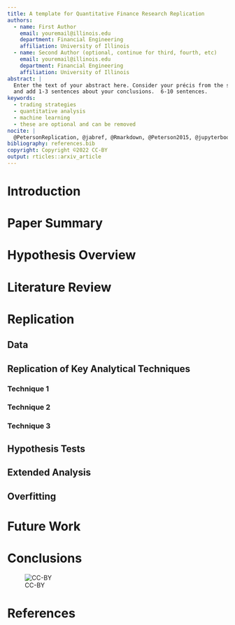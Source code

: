 ```yaml
---
title: A template for Quantitative Finance Research Replication 
authors:
  - name: First Author
    email: youremail@illinois.edu
    department: Financial Engineering
    affiliation: University of Illinois
  - name: Second Author (optional, continue for third, fourth, etc)
    email: youremail@illinois.edu
    department: Financial Engineering
    affiliation: University of Illinois
abstract: |
  Enter the text of your abstract here. Consider your précis from the summary
  and add 1-3 sentences about your conclusions.  6-10 sentences.
keywords:
  - trading strategies
  - quantitative analysis
  - machine learning
  - these are optional and can be removed
nocite: |
  @PetersonReplication, @jabref, @Rmarkdown, @Peterson2015, @jupyterbook, @jupytext
bibliography: references.bib
copyright: Copyright ©2022 CC-BY
output: rticles::arxiv_article
---
```


# Introduction

<!-- This is a template for Research Replication projects following the process -->
<!-- outlined in @PetersonReplication.  This template uses Rmarkdown [@Rmarkdown]. -->
<!-- The sample bibliography file was generated via @jabref . The additional sections -->
<!-- in this template will be inserted as comments, and will not be included in the -->
<!-- compiled output. Alternately, Jupyter Notebooks with @jupyterbook and @jupytext -->
<!-- can be used, but I feel that RMarkdown (even with python code blocks) is easier. -->

# Paper Summary

<!-- Start with a single paragraph in précis form. -->
<!-- See @PetersonReplication p. 1-2 for details. -->
<!-- Complete this section with paragraphs describing each major point in the paper. -->
<!-- The entire summary will be 4-10 paragraphs. -->

# Hypothesis Overview

<!-- Formally detail the paper's key hypotheses. -->
<!-- See @PetersonReplication p. 2 for details. -->

# Literature Review

<!-- Write your literature review. See @PetersonReplication p. 2-4 for details. This -->
<!-- section must include paragraphs at least for the 3-5 key references for the -->
<!-- paper to be replicated, similar work, implementation references, more recent -->
<!-- references where available, and any references with attempt to refute the -->
<!-- hypotheses of the replicated work.  A full literature review may contain 20-50 -->
<!-- references.  Not all will be covered in the same level of detail.  Important -->
<!-- references probably warrant an entire paragraph, but similar work can probably -->
<!-- be covered together in 1-2 paragraphs for multiple related works. -->


# Replication

<!-- Now we move on to the actual replication.  The sections included here are all -->
<!-- necessary, but the may not be sufficient.  Add additional sections and sub-sections -->
<!-- as required to describe your work and make your analytical case. -->

## Data

<!-- Describe the approach that the replication is taking to Data. -->
<!-- See @PetersonReplication p. 4-5 for details. -->
<!-- Describe both the data used in the original paper, and the data you are using -->
<!-- for replication.  For your replicated data, include detailed descriptions of -->
<!-- obtaining, parsing, and cleaning the data to prepare it for use.  Describe data -->
<!-- quality issues. -->

## Replication of Key Analytical Techniques

<!-- Model the Key Analytical Techniques from the paper to be replicated. -->
<!-- See @PetersonReplication p. 5-6 for details. -->
<!-- This section will vary significantly based on the paper being replicated. -->
<!-- Describe your process as you work, documenting the steps you are taking, -->
<!-- referencing any libraries, websites, or third party code that you use as part of -->
<!-- your replication, and the decree to which your replication agrees or disagrees -->
<!-- with the source material. Be sure to include summary statistics used in the -->
<!-- original paper, as well as any additional summary statistics that you feel are -->
<!-- relevant for checking the quality of your replication. -->

### Technique 1

### Technique 2

### Technique 3


## Hypothesis Tests

<!-- After replicating the initial work, it is time to evaluate the hypotheses of -->
<!-- the replicated work. Those hypotheses were identified above, before you started -->
<!-- replication. Describe, in detail, the statistical tests you perform to refute or -->
<!-- validate the hypotheses in the replicated work.  This should go beyond any explicit -->
<!-- tests performed in the original paper. -->

## Extended Analysis

<!-- Extend the analysis with more (recent) data or additional asset classes, and/or -->
<!-- replicate similar or extended techniques and compare them to the original paper's methods. -->
<!-- See @PetersonReplication p. 6-7 for details. -->

## Overfitting

<!-- Analyze the likelihood that the original paper is overfit.  Include data -->
<!-- considerations, experiment design, model assumptions, parameterization, and -->
<!-- biases, out of sample results, etc.  Assess how changes to these affects -->
<!-- results, and produce an opinion on whether and how the original work is overfit, -->
<!-- as well as what might be doable to reduce the degree of overfitting, and whether -->
<!-- the main results would hold if the level of overfitting were reduced. -->

# Future Work

<!-- What additional work on this topic should be performed in the future, if this -->
<!-- project were to be picked up again or continued? -->

# Conclusions

<!-- Summarize the project and describe your conclusions.  This sections can -->
<!-- range from 1-2 paragraphs to 1-2 pages. -->

\newpage 

![CC-BY](cc_by_88x31.png)

# References

